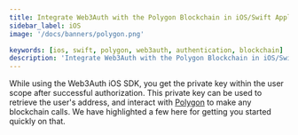 ```yaml
---
title: Integrate Web3Auth with the Polygon Blockchain in iOS/Swift Applications
sidebar_label: iOS
image: '/docs/banners/polygon.png'

keywords: [ios, swift, polygon, web3auth, authentication, blockchain]
description: 'Integrate Web3Auth with the Polygon Blockchain in iOS/Swift Applications | Documentation - Web3Auth'
---
```



<SEO
  title="Integrate Web3Auth with the Polygon Blockchain in iOS/Swift Applications"
  description="Integrate Web3Auth with the Polygon Blockchain in iOS/Swift Applications | Documentation - Web3Auth"
  image="https://web3auth.io/docs/banners/polygon.png"
  slug="/embedded-wallets/connect-blockchain/evm/polygon/ios"
/>

While using the Web3Auth iOS SDK, you get the private key within the user scope after successful authorization. This private key can be used to retrieve the user's address, and interact with [Polygon](https://polygon.technology/) to make any blockchain calls. We have highlighted a few here for getting you started quickly on that.

<EVMInteraction />
